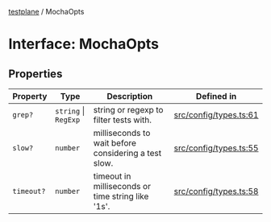 [testplane](../README.mdx) / MochaOpts

# Interface: MochaOpts

## Properties

| Property | Type | Description | Defined in |
| ------ | ------ | ------ | ------ |
| `grep?` | `string` \| `RegExp` | string or regexp to filter tests with. | [src/config/types.ts:61](https://github.com/gemini-testing/testplane/blob/57d0b182c37e21d8bdf52acbb137a028841767af/src/config/types.ts#L61) |
| `slow?` | `number` | milliseconds to wait before considering a test slow. | [src/config/types.ts:55](https://github.com/gemini-testing/testplane/blob/57d0b182c37e21d8bdf52acbb137a028841767af/src/config/types.ts#L55) |
| `timeout?` | `number` | timeout in milliseconds or time string like '1s'. | [src/config/types.ts:58](https://github.com/gemini-testing/testplane/blob/57d0b182c37e21d8bdf52acbb137a028841767af/src/config/types.ts#L58) |
